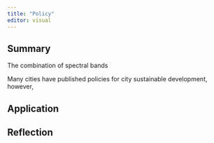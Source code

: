 ```yaml
---
title: "Policy"
editor: visual
---
```


## Summary

The combination of spectral bands

Many cities have published policies for city sustainable development, however,

## Application

## Reflection
